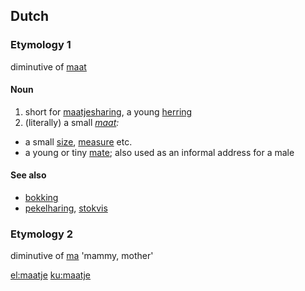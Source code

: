 ==Dutch==

===Etymology 1===
diminutive of [[maat]]

====Noun====
{{nl-noun|maatjes|-}} {{n}}

# short for [[maatjesharing]], a young [[herring]] 
# (literally) a small ''[[maat]]:''
* a small [[size]], [[measure]] etc.
* a young or tiny [[mate]]; also used as an informal address for a male

====See also====
* [[bokking]]
* [[pekelharing]], [[stokvis]]

===Etymology 2===
diminutive of [[ma]] 'mammy, mother'

[[el:maatje]]
[[ku:maatje]]